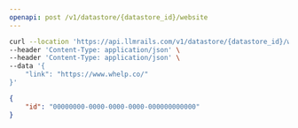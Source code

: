 ```yaml
---
openapi: post /v1/datastore/{datastore_id}/website
---
```



<RequestExample>

```bash Example Request
curl --location 'https://api.llmrails.com/v1/datastore/{datastore_id}/website' \
--header 'Content-Type: application/json' \
--header 'Content-Type: application/json' \
--data '{
    "link": "https://www.whelp.co/"
}'
```

</RequestExample>


<ResponseExample>

```json Response
{
    "id": "00000000-0000-0000-0000-000000000000"
}
```

</ResponseExample>